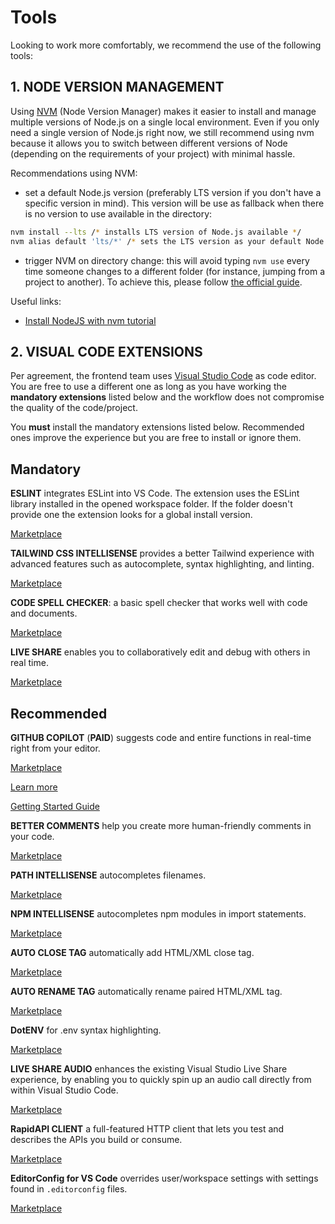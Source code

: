 
# Tools

Looking to work more comfortably, we recommend the use of the following tools:

## 1. NODE VERSION MANAGEMENT

Using [NVM](https://github.com/nvm-sh/nvm) (Node Version Manager) makes it easier to install and manage multiple versions of Node.js on a single local environment. Even if you only need a single version of Node.js right now, we still recommend using nvm because it allows you to switch between different versions of Node (depending on the requirements of your project) with minimal hassle.

Recommendations using NVM:

- set a default Node.js version (preferably LTS version if you don't have a specific version in mind). This version will be use as fallback when there is no version to use available in the directory:

```bash
nvm install --lts /* installs LTS version of Node.js available */
nvm alias default 'lts/*' /* sets the LTS version as your default Node.js version */
```

- trigger NVM on directory change: this will avoid typing `nvm use` every time someone changes to a different folder (for instance, jumping from a project to another). To achieve this, please follow [the official guide](https://github.com/nvm-sh/nvm#deeper-shell-integration).

Useful links:
- [Install NodeJS with nvm tutorial](https://heynode.com/tutorial/install-nodejs-locally-nvm)

## 2. VISUAL CODE EXTENSIONS

Per agreement, the frontend team uses [Visual Studio Code](https://code.visualstudio.com/) as code editor. You are free to use a different one as long as you have working the **mandatory extensions** listed below and the workflow does not compromise the quality of the code/project.

You **must** install the mandatory extensions listed below. Recommended ones improve the experience but you are free to install or ignore them.

## Mandatory

**ESLINT** integrates ESLint into VS Code. The extension uses the ESLint library installed in the opened workspace folder. If the folder doesn't provide one the extension looks for a global install version.

[Marketplace](https://marketplace.visualstudio.com/items?itemName=dbaeumer.vscode-eslint)

**TAILWIND CSS INTELLISENSE** provides a better Tailwind experience with advanced features such as autocomplete, syntax highlighting, and linting.

[Marketplace](https://marketplace.visualstudio.com/items?itemName=bradlc.vscode-tailwindcss)

**CODE SPELL CHECKER**: a basic spell checker that works well with code and documents.

[Marketplace](https://marketplace.visualstudio.com/items?itemName=streetsidesoftware.code-spell-checker)


**LIVE SHARE** enables you to collaboratively edit and debug with others in real time.

[Marketplace](https://marketplace.visualstudio.com/items?itemName=MS-vsliveshare.vsliveshare)



## Recommended

**GITHUB COPILOT** (**PAID**) suggests code and entire functions in real-time right from your editor.

[Marketplace](https://marketplace.visualstudio.com/items?itemName=GitHub.copilot)

[Learn more](github.com/features/copilot)

[Getting Started Guide](https://docs.github.com/en/copilot/getting-started-with-github-copilot/getting-started-with-github-copilot-in-visual-studio-code)


**BETTER COMMENTS** help you create more human-friendly comments in your code.

[Marketplace](https://marketplace.visualstudio.com/items?itemName=aaron-bond.better-comments)


**PATH INTELLISENSE** autocompletes filenames.

[Marketplace](https://marketplace.visualstudio.com/items?itemName=christian-kohler.path-intellisense)


**NPM INTELLISENSE** autocompletes npm modules in import statements.

[Marketplace](https://marketplace.visualstudio.com/items?itemName=christian-kohler.npm-intellisense)


**AUTO CLOSE TAG** automatically add HTML/XML close tag.

[Marketplace](https://marketplace.visualstudio.com/items?itemName=formulahendry.auto-close-tag)


**AUTO RENAME TAG** automatically rename paired HTML/XML tag.

[Marketplace](https://marketplace.visualstudio.com/items?itemName=formulahendry.auto-rename-tag)


**DotENV** for .env syntax highlighting.

[Marketplace](https://marketplace.visualstudio.com/items?itemName=mikestead.dotenv)


**LIVE SHARE AUDIO** enhances the existing Visual Studio Live Share experience, by enabling you to quickly spin up an audio call directly from within Visual Studio Code.

[Marketplace](https://marketplace.visualstudio.com/items?itemName=MS-vsliveshare.vsliveshare-audio)


**RapidAPI CLIENT** a full-featured HTTP client that lets you test and describes the APIs you build or consume.

[Marketplace](https://marketplace.visualstudio.com/items?itemName=RapidAPI.vscode-rapidapi-client)

**EditorConfig for VS Code** overrides user/workspace settings with settings found in `.editorconfig` files.

[Marketplace](https://marketplace.visualstudio.com/items?itemName=EditorConfig.EditorConfig)

